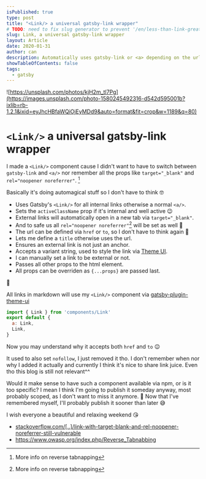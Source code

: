 ```yaml
---
isPublished: true
type: post
title: "<Link/> a universal gatsby-link wrapper"
# TODO: need to fix slug generator to prevent '/en/less-than-link-greater-than-a-universal-gatsby-link-wrapper'
slug: Link, a universal gatsby-link wrapper
layout: Article
date: 2020-01-31
author: can
description: Automatically uses gatsby-link or <a> depending on the url and adds default props accordingly. Prevents 'reverse tabnapping'
showTableOfContents: false
tags:
  - gatsby
---
```


<!-- ![https://unsplash.com/photos/PDxYfXVlK2M](https://images.unsplash.com/photo-1488272690691-2636704d6000?ixlib=rb-1.2.1&ixid=eyJhcHBfaWQiOjEyMDd9&auto=format&fit=crop&w=1047&q=80) -->
![https://unsplash.com/photos/kjH2m_tl7Pg](https://images.unsplash.com/photo-1580245492316-d542d595001b?ixlib=rb-1.2.1&ixid=eyJhcHBfaWQiOjEyMDd9&auto=format&fit=crop&w=1189&q=80)

# `<Link/>` a universal gatsby-link wrapper

I made a `<Link/>` component cause I didn't want to have to switch between `gatsby-link` and `<a/>` nor remember all the props like `target="_blank"` and `rel="noopener noreferrer"`. [^rel]

Basically it's doing automagical stuff so I don't have to think 🤓

- Uses Gatsby's `<Link/>` for all internal links otherwise a normal `<a/>`.
- Sets the `activeClassName` prop if it's internal and well active 😉
- External links will automatically open in a new tab via `target="_blank"`.
- And to safe us all `rel="noopener noreferrer"`[^rel] will be set as well 🙌
- The url can be defined via `href` or `to`, so I don't have to think again 🤯
- Lets me define a `title` otherwise uses the url.
- Ensures an external link is not just an anchor.
- Accepts a variant string, used to style the link via [Theme UI].
- I can manually set a link to be external or not.
- Passes all other props to the html element.
- All props can be overriden as `{...props}` are passed last.

🚀

All links in markdown will use my `<Link/>` component via [gatsby-plugin-theme-ui]

```js title=components.js size=content
import { Link } from 'components/Link'
export default {
  a: Link,
  Link,
}
```

Now you may understand why it accepts both `href` and `to` 😉

It used to also set `nofollow`, I just removed it tho. I don't remember when nor why I added it actually and currently I think it's nice to share link juice. Even tho this blog is still not relevant^^

Would it make sense to have such a component available via npm, or is it too specific? I mean I think I'm going to publish it someday anyway, most probably scoped, as I don't want to miss it anymore. 💛 Now that I've remembered myself, I'll probably publish it sooner than later 😅

I wish everyone a beautiful and relaxing weekend 😘

[^rel]: More info on reverse tabnapping
  - [stackoverflow.com/[..]/link-with-target-blank-and-rel-noopener-noreferrer-still-vulnerable](https://stackoverflow.com/questions/50709625/link-with-target-blank-and-rel-noopener-noreferrer-still-vulnerable)
  - https://www.owasp.org/index.php/Reverse_Tabnabbing

[Theme UI]: https://theme-ui.com/
[gatsby-plugin-theme-ui]: https://theme-ui.com/packages/gatsby-plugin/#components